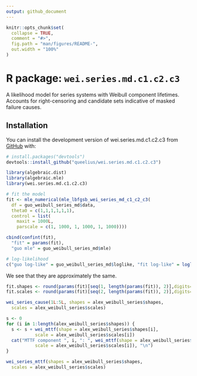 ```yaml
---
output: github_document
---
```


<!-- README.md is generated from README.Rmd. Please edit that file -->

```r
knitr::opts_chunk$set(
  collapse = TRUE,
  comment = "#>",
  fig.path = "man/figures/README-",
  out.width = "100%"
)
```

# R package: `wei.series.md.c1.c2.c3`

A likelihood model for series systems with Weibull component lifetimes.
Accounts for right-censoring and candidate sets indicative of masked failure
causes. 

<!-- badges: start -->
<!-- badges: end -->

## Installation

You can install the development version of wei.series.md.c1.c2.c3 from [GitHub](https://github.com/) with:

``` r
# install.packages("devtools")
devtools::install_github("queelius/wei.series.md.c1.c2.c3")
```

```r
library(algebraic.dist)
library(algebraic.mle)
library(wei.series.md.c1.c2.c3)
```


```r
# fit the model
fit <- mle_numerical(mle_lbfgsb_wei_series_md_c1_c2_c3(
  df = guo_weibull_series_md$data,
  theta0 = c(1,1,1,1,1,1),
  control = list(
    maxit = 1000L,
    parscale = c(1, 1000, 1, 1000, 1, 1000))))

cbind(confint(fit),
  "fit" = params(fit),
  "guo mle" = guo_weibull_series_md$mle)

# log-likelihood
c("guo log-like" = guo_weibull_series_md$loglike, "fit log-like" = loglik_val(fit))
```

We see that they are approximately the same.
```r
fit.shapes <- round(params(fit)[seq(1, length(params(fit)), 2)],digits=4)
fit.scales <- round(params(fit)[seq(2, length(params(fit)), 2)],digits=4)

wei_series_cause(1L:5L, shapes = alex_weibull_series$shapes,
  scales = alex_weibull_series$scales)

s <- 0
for (i in 1:length(alex_weibull_series$shapes)) {
  s <- s + wei_mttf(shape = alex_weibull_series$shapes[i],
           scale = alex_weibull_series$scales[i])
  cat("MTTF component ", i, ": ", wei_mttf(shape = alex_weibull_series$shapes[i],
           scale = alex_weibull_series$scales[i]), "\n")
}

wei_series_mttf(shapes = alex_weibull_series$shapes,
  scales = alex_weibull_series$scales)
```

